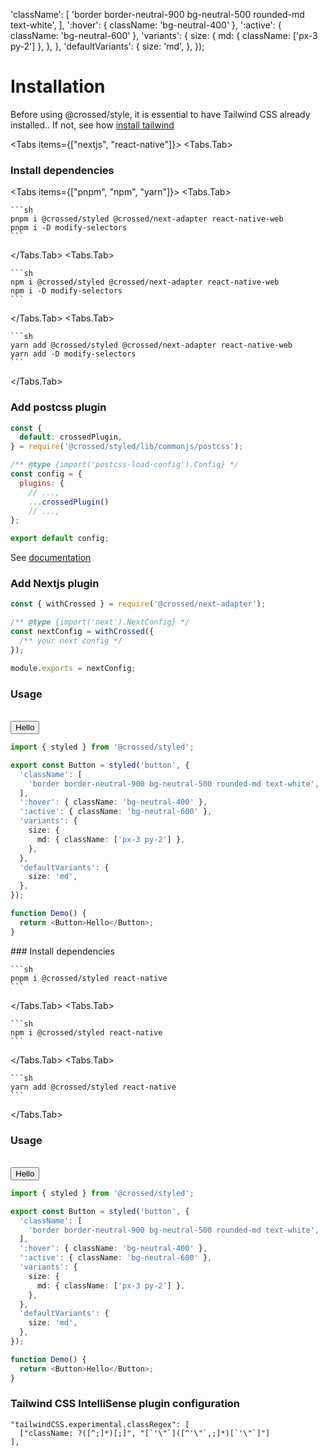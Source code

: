 
  'className': [
    'border border-neutral-900 bg-neutral-500 rounded-md text-white',
  ],
  ':hover': { className: 'bg-neutral-400' },
  ':active': { className: 'bg-neutral-600' },
  'variants': {
    size: {
      md: { className: ['px-3 py-2'] },
    },
  },
  'defaultVariants': {
    size: 'md',
  },
});

# Installation

Before using @crossed/style, it is essential to have Tailwind CSS already installed.. If not, see how [install tailwind](https://tailwindcss.com/docs/installation)

<Tabs items={["nextjs", "react-native"]}>
<Tabs.Tab>
<Steps>
### Install dependencies
<Tabs items={["pnpm", "npm", "yarn"]}>
  <Tabs.Tab>

    ```sh
    pnpm i @crossed/styled @crossed/next-adapter react-native-web
    pnpm i -D modify-selectors
    ```

  </Tabs.Tab>
  <Tabs.Tab>

    ```sh
    npm i @crossed/styled @crossed/next-adapter react-native-web
    npm i -D modify-selectors
    ```

  </Tabs.Tab>
  <Tabs.Tab>
  
    ```sh
    yarn add @crossed/styled @crossed/next-adapter react-native-web
    yarn add -D modify-selectors
    ```
  
  </Tabs.Tab>
</Tabs>

### Add postcss plugin

```javascript filename="postcss.config.js"
const {
  default: crossedPlugin,
} = require('@crossed/styled/lib/commonjs/postcss');

/** @type {import('postcss-load-config').Config} */
const config = {
  plugins: {
    // ...,
    ...crossedPlugin()
    // ...,
};

export default config;
```

See [documentation](/styled/postcss)

### Add Nextjs plugin

```javascript filename="next.config.js"
const { withCrossed } = require('@crossed/next-adapter');

/** @type {import('next').NextConfig} */
const nextConfig = withCrossed({
  /** your next config */
});

module.exports = nextConfig;
```

### Usage

<br />
<Box className="items-center justify-center">
  <Button>Hello</Button>
</Box>

```typescript
import { styled } from '@crossed/styled';

export const Button = styled('button', {
  'className': [
    'border border-neutral-900 bg-neutral-500 rounded-md text-white',
  ],
  ':hover': { className: 'bg-neutral-400' },
  ':active': { className: 'bg-neutral-600' },
  'variants': {
    size: {
      md: { className: ['px-3 py-2'] },
    },
  },
  'defaultVariants': {
    size: 'md',
  },
});

function Demo() {
  return <Button>Hello</Button>;
}
```

</Steps>
</Tabs.Tab>
<Tabs.Tab>
<Steps>
### Install dependencies
<Tabs items={["pnpm", "npm", "yarn"]}>
  <Tabs.Tab>

    ```sh
    pnpm i @crossed/styled react-native
    ```

  </Tabs.Tab>
  <Tabs.Tab>

    ```sh
    npm i @crossed/styled react-native
    ```

  </Tabs.Tab>
  <Tabs.Tab>
  
    ```sh
    yarn add @crossed/styled react-native
    ```
  
  </Tabs.Tab>
</Tabs>

### Usage

<br />
<Box className="items-center justify-center">
  <Button>Hello</Button>
</Box>

```typescript
import { styled } from '@crossed/styled';

export const Button = styled('button', {
  'className': [
    'border border-neutral-900 bg-neutral-500 rounded-md text-white',
  ],
  ':hover': { className: 'bg-neutral-400' },
  ':active': { className: 'bg-neutral-600' },
  'variants': {
    size: {
      md: { className: ['px-3 py-2'] },
    },
  },
  'defaultVariants': {
    size: 'md',
  },
});

function Demo() {
  return <Button>Hello</Button>;
}
```

</Steps>
</Tabs.Tab>
</Tabs>

### Tailwind CSS IntelliSense plugin configuration

```
"tailwindCSS.experimental.classRegex": [
  ["className: ?([^;]*)[;]", "[`'\"`]([^'\"`,;]*)[`'\"`]"]
],
```
